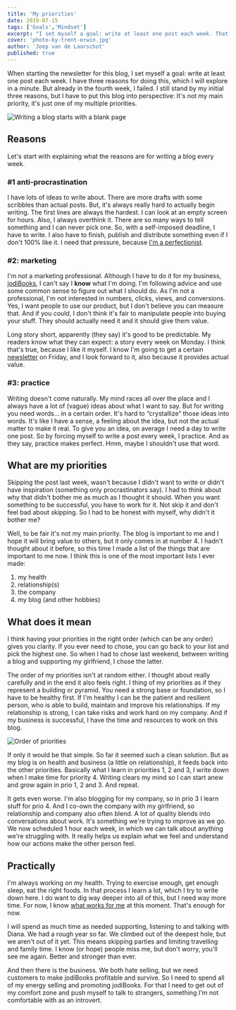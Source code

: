 ```yaml
---
title: 'My priorities'
date: 2019-07-15
tags: ['Goals','Mindset']
excerpt: "I set myself a goal: write at least one post each week. That doens't always work out as this blog is not my main priority, it's just one of my priorities."
cover: 'photo-by-trent-erwin.jpg'
author: 'Joep van de Laarschot'
published: true
---
```


When starting the newsletter for this blog, I set myself a goal: write at least one post each week. I have three reasons for doing this, which I will explore in a minute. But already in the fourth week, I failed. I still stand by my initial three reasons, but I have to put this blog into perspective: It's not my main priority, it's just one of my multiple priorities.

![Writing a blog starts with a blank page](photo-by-trent-erwin.jpg "Photo by Trent Erwin on Unsplash")

## Reasons

Let's start with explaining what the reasons are for writing a blog every week.

### #1 anti-procrastination

I have lots of ideas to write about. There are more drafts with some scribbles than actual posts. But, it's always really hard to actually begin writing. The first lines are always the hardest. I can look at an empty screen for hours. Also, I always overthink it. There are so many ways to tell something and I can never pick one. So, with a self-imposed deadline, I have to write. I also have to finish, publish and distribute something even if I don't 100% like it. I need that pressure, because [I'm a perfectionist](/the-struggle-for-perfection/).

### #2: marketing

I'm not a marketing professional. Although I have to do it for my business, [jodiBooks](https://jodibooks.com), I can't say I **know** what I'm doing. I'm following advice and use some common sense to figure out what I should do. As I'm not a professional, I'm not interested in numbers, clicks, views, and conversions. Yes, I want people to use our product, but I don't believe you can measure that. And if you could, I don't think it's fair to manipulate people into buying your stuff. They should actually need it and it should give them value.

Long story short, apparently (they say) it's good to be predictable. My readers know what they can expect: a story every week on Monday. I think that's true, because I like it myself. I know I'm going to get a certain [newsletter](https://us8.campaign-archive.com/home/?u=774472413517d3a3ffb52312e&id=13079ac9e8) on Friday, and I look forward to it, also because it provides actual value.

### #3: practice

Writing doesn't come naturally. My mind races all over the place and I always have a lot of (vague) ideas about what I want to say. But for writing you need words… in a certain order. It's hard to “crystallize” those ideas into words. It's like I have a sense, a feeling about the idea, but not the actual matter to make it real. To give you an idea, on average I need a day to write one post. So by forcing myself to write a post every week, I practice. And as they say, practice makes perfect. Hmm, maybe I shouldn't use that word.

## What are my priorities

Skipping the post last week, wasn't because I didn't want to write or didn't have inspiration (something only procrastinators say). I had to think about why that didn't bother me as much as I thought it should. When you want something to be successful, you have to work for it. Not skip it and don't feel bad about skipping. So I had to be honest with myself, why didn't it bother me?

Well, to be fair it's not my main priority. The blog is important to me and I hope it will bring value to others, but it only comes in at number 4. I hadn't thought about it before, so this time I made a list of the things that are important to me now. I think this is one of the most important lists I ever made:

1. my health
2. relationship(s)
3. the company
4. my blog (and other hobbies)

## What does it mean

I think having your priorities in the right order (which can be any order) gives you clarity. If you ever need to chose, you can go back to your list and pick the highest one. So when I had to chose last weekend, between writing a blog and supporting my girlfriend, I chose the latter.

The order of my priorities isn't at random either. I thought about really carefully and in the end it also feels right. I thing of my priorities as if they represent a building or pyramid. You need a strong base or foundation, so I have to be healthy first. If I'm healthy I can be the patient and resilient person, who is able to build, maintain and improve his relationships. If my relationship is strong, I can take risks and work hard on my company. And if my business is successful, I have the time and resources to work on this blog.

![Order of priorities](pyramid.png "The order of priorities is not at random. I need a good base to work on the others.")

If only it would be that simple. So far it seemed such a clean solution. But as my blog is on health and business (a little on relationship), it feeds back into the other priorities. Basically what I learn in priorities 1, 2 and 3, I write down when I make time for priority 4. Writing clears my mind so I can start anew and grow again in prio 1, 2 and 3. And repeat.

It gets even worse. I'm also blogging for my company, so in prio 3 I learn stuff for prio 4. And I co-own the company with my girlfriend, so relationship and company also often blend. A lot of quality blends into conversations about work. It's something we're trying to improve as we go. We now scheduled 1 hour each week, in which we can talk about anything we're struggling with. It really helps us explain what we feel and understand how our actions make the other person feel.

## Practically

I'm always working on my health. Trying to exercise enough, get enough sleep, eat the right foods. In that process I learn a lot, which I try to write down here. I do want to dig way deeper into all of this, but I need way more time. For now, I know [what works for me](/whats-the-right-diet-for-me/) at this moment. That's enough for now.

I will spend as much time as needed supporting, listening to and talking with Diana. We had a rough year so far. We climbed out of the deepest hole, but we aren't out of it yet. This means skipping parties and limiting travelling and family time. I know (or hope) people miss me, but don't worry, you'll see me again. Better and stronger than ever.

And then there is the business. We both hate selling, but we need customers to make jodiBooks profitable and survive. So I need to spend all of my energy selling and promoting jodiBooks. For that I need to get out of my comfort zone and push myself to talk to strangers, something I'm not comfortable with as an introvert.